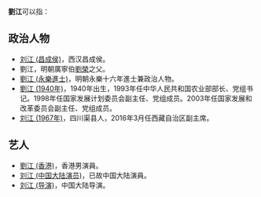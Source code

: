 '''劉江'''可以指：
== 政治人物 ==
* [[刘江_(昌成侯)|刘江 (昌成侯)]]，西汉昌成侯。
* 劉江，明朝廣寧伯[[劉榮_(明朝)|劉榮]]之父。
* [[劉江_(永樂進士)|劉江 (永樂進士)]]，明朝永樂十六年進士兼政治人物。
* [[劉江_(1940年)|劉江 (1940年)]]，1940年出生，1993年任中华人民共和国农业部部长、党组书记。1998年任国家发展计划委员会副主任、党组成员。2003年任国家发展和改革委员会副主任、党组成员。
* [[刘江_(1967年)|刘江 (1967年)]]，四川渠县人，2016年3月任西藏自治区副主席。

== 艺人 ==
* [[劉江_(香港)|劉江 (香港)]]，香港男演員。
* [[刘江_(中国大陆演员)|刘江 (中国大陆演员)]]，已故中国大陆演員。
* [[刘江_(导演)|刘江 (导演)]]，中国大陆导演。

{{disambiguation|J江|Cat=二字刘姓人名消歧义}}